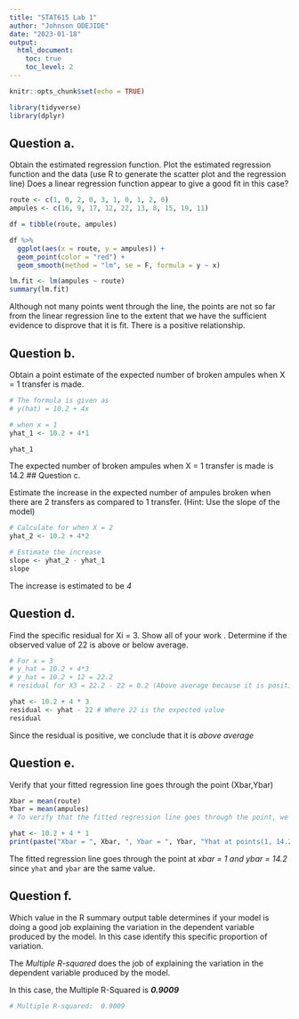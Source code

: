 ```yaml
---
title: "STAT615 Lab 1"
author: "Johnson ODEJIDE"
date: "2023-01-18"
output: 
  html_document:
    toc: true
    toc_level: 2
---
```


```r
knitr::opts_chunk$set(echo = TRUE)
```

```r
library(tidyverse)
library(dplyr)
```

## Question a.

Obtain the estimated regression function.  Plot the estimated regression function and the data (use R to generate the scatter plot and the regression line) Does a linear regression function appear to give a good fit in this case?

```r
route <- c(1, 0, 2, 0, 3, 1, 0, 1, 2, 0)
ampules <- c(16, 9, 17, 12, 22, 13, 8, 15, 19, 11)

df = tibble(route, ampules)

df %>% 
  ggplot(aes(x = route, y = ampules)) +
  geom_point(color = "red") +
  geom_smooth(method = "lm", se = F, formula = y ~ x)

lm.fit <- lm(ampules ~ route)
summary(lm.fit)
```
Although not many points went through the line, the points are not so far from the linear regression line to the extent that we have the sufficient evidence to disprove that it is fit. There is a positive relationship.

## Question b.

Obtain a point estimate of the expected number of broken ampules when X = 1 transfer is made.
```r
# The formula is given as 
# y(hat) = 10.2 + 4x

# when x = 1
yhat_1 <- 10.2 + 4*1

yhat_1
```
The expected number of broken ampules when X = 1 transfer is made is 14.2
## Question c.

Estimate the increase in the expected number of ampules broken when there are 2 transfers as compared to 1 transfer.  (Hint: Use the slope of the model)

```r
# Calculate for when X = 2
yhat_2 <- 10.2 + 4*2

# Estimate the increase
slope <- yhat_2 - yhat_1
slope
```
The increase is estimated to be *4*


## Question d.

Find the specific residual for Xi  =  3. Show all of your work .  Determine if the observed value of 22 is above or below average.

```r
# For x = 3
# y_hat = 10.2 + 4*3
# y_hat = 10.2 + 12 = 22.2
# residual for X3 = 22.2 - 22 = 0.2 (Above average because it is positive)

yhat <- 10.2 + 4 * 3
residual <- yhat - 22 # Where 22 is the expected value
residual
```
Since the residual is positive, we conclude that it is *above average*

## Question e.

Verify that your fitted regression line goes through the point (Xbar,Ybar)

```r
Xbar = mean(route)
Ybar = mean(ampules)
# To verify that the fitted regression line goes through the point, we substitute x in the equation for Xbar, that is, 1 and verify if it is 14.2

yhat <- 10.2 + 4 * 1
print(paste("Xbar = ", Xbar, ", Ybar = ", Ybar, "Yhat at points(1, 14.2) = ", yhat))
```
The fitted regression line goes through the point at *xbar = 1 and ybar = 14.2* since `yhat` and `ybar` are the same value.

## Question f.

Which value in the R summary output table determines if your model is doing a good job explaining the variation in the dependent variable produced by the model.  In this case identify this specific proportion of variation.

The *Multiple R-squared* does the job of explaining the variation in the dependent variable produced by the model.

In this case, the Multiple R-Squared is ***0.9009***
```r
# Multiple R-squared:  0.9009
```